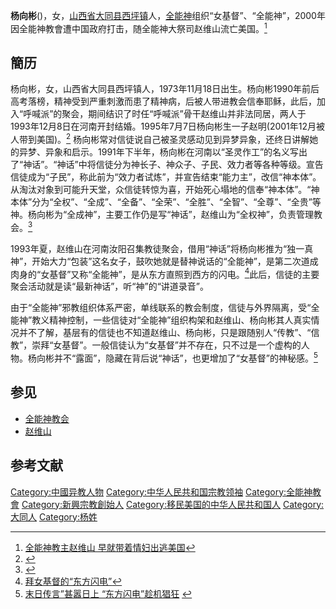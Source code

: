{{noteTA
|G1=USState
}}
{{Infobox officeholder
| name          = 杨向彬
| order         = 全能神教会精神领袖
| nationality   = {{PRC}}（1973-2000）<br>{{USA}}（2000-）
| birth_date    = {{birth date and age|1973|11|18|mf=y}}
| image         = <!-- 檔案不存在 杨向彬.jpg -->
| imagesize     = 180px
| birth_place   = [[山西省|山西省]][[大同县|大同县]][[西坪镇|西坪镇]]
| nickname      = 邓闪电、全能神、女基督 
|民族=[[汉族|汉族]]|性别=女}}
'''杨向彬'''({{bd|1973年|11月18日|catIdx=Y}})，女，[[山西省|山西省]][[大同县|大同县]][[西坪镇|西坪镇]]人，[[全能神|全能神]]组织“女基督”、“全能神”，2000年因全能神教會遭中国政府打击，随全能神大祭司赵维山流亡美国。<ref>[http://www.wenxuecity.com/news/2012/12/23/2140723.html 全能神教主赵维山 早就带着情妇出逃美国]</ref>

== 簡历 ==
杨向彬，女，山西省大同县西坪镇人，1973年11月18日出生。杨向彬1990年前后高考落榜，精神受到严重刺激而患了精神病，后被人带进教会信奉耶稣，此后，加入“呼喊派”的聚会，期间结识了时任“呼喊派”骨干赵维山并非法同居，两人于1993年12月8日在河南开封结婚。1995年7月7日杨向彬生一子赵明(2001年12月被人带到美国)。<ref>{{Cite web |url=http://jgospel.net/news/christian-news/%E2%80%9C%E5%85%A8%E8%83%BD%E6%95%99%E2%80%9D%E6%95%99%E4%B8%BB%E5%8E%9F%E6%98%AF%E7%89%A9%E7%90%86%E8%80%81%E5%B8%AB%E6%8A%8A%E6%83%85%E5%A9%A6%E5%8C%85%E8%A3%9D%E7%82%BA%E2%80%9C%E5%85%A8%E8%83%BD%E7%A5%9E%E2%80%9D._gc91646.aspx |title=“全能教”教主原是物理老師把情婦包裝為“全能神” |access-date=2014-10-27 |archive-url=https://web.archive.org/web/20141027111956/http://jgospel.net/news/christian-news/%E2%80%9C%E5%85%A8%E8%83%BD%E6%95%99%E2%80%9D%E6%95%99%E4%B8%BB%E5%8E%9F%E6%98%AF%E7%89%A9%E7%90%86%E8%80%81%E5%B8%AB%E6%8A%8A%E6%83%85%E5%A9%A6%E5%8C%85%E8%A3%9D%E7%82%BA%E2%80%9C%E5%85%A8%E8%83%BD%E7%A5%9E%E2%80%9D._gc91646.aspx |archive-date=2014-10-27 |dead-url=yes }}</ref>
杨向彬常对信徒说自己被圣灵感动见到异梦异象，还终日讲解她的异梦、异象和启示。1991年下半年，杨向彬在河南以“圣灵作工”的名义写出了“神话”。“神话”中将信徒分为神长子、神众子、子民、效力者等各种等级。宣告信徒成为“子民”，称此前为“效力者试炼”，并宣告结束“能力主”，改信“神本体”。从淘汰对象到可能升天堂，众信徒转惊为喜，开始死心塌地的信奉“神本体”。“神本体”分为“全权”、“全成”、“全备”、“全荣”、“全胜”、“全智”、“全尊”、“全贵”等神。杨向彬为“全成神”，主要工作仍是写“神话”，赵维山为“全权神”，负责管理教会。<ref>{{Cite web|url=http://difang.gmw.cn/newspaper/2014-08/14/content_100084484.htm|title=防范抵制邪教“全能神”（一）|archiveurl=http://web.archive.org/web/20141027105959/https://difang.gmw.cn/newspaper/2014-08/14/content_100084484.htm|archivedate=2014-10-27}}</ref>

1993年夏，赵维山在河南汝阳召集教徒聚会，借用“神话”将杨向彬推为“独一真神”，开始大力“包装”这名女子，鼓吹她就是替神说话的“全能神”，是第二次道成肉身的“女基督”又称“全能神”，是从东方直照到西方的闪电。<ref>[http://www.pcchong.com/2heresy7a.htm 拜女基督的“东方闪电”]</ref>此后，信徒的主要聚会活动就是读“最新神话”，听“神”的“讲道录音”。

由于“全能神”邪教组织体系严密，单线联系的教会制度，信徒与外界隔离，受“全能神”教义精神控制，一些信徒对“全能神”组织构架和赵维山、杨向彬其人真实情况并不了解，基层有的信徒也不知道赵维山、杨向彬，只是跟随别人“传教”、“信教”，崇拜“女基督”。一般信徒认为“女基督”并不存在，只不过是一个虚构的人物。杨向彬并不“露面”，隐藏在背后说“神话”，也更增加了“女基督”的神秘感。<ref>[http://www.gospeltimes.cn/topic/60/%E2%80%9C%E6%9C%AB%E6%97%A5%E4%BC%A0%E8%A8%80%E2%80%9D%E7%94%9A%E5%9A%A3%E6%97%A5%E4%B8%8A%20%E2%80%9C%E4%B8%9C%E6%96%B9%E9%97%AA%E7%94%B5%E2%80%9D%E8%B6%81%E6%9C%BA%E7%8C%96%E7%8B%82#l 末日传言”甚嚣日上 “东方闪电”趁机猖狂] {{webarchive|url=https://web.archive.org/web/20140801012402/http://www.gospeltimes.cn/topic/60/%E2%80%9C%E6%9C%AB%E6%97%A5%E4%BC%A0%E8%A8%80%E2%80%9D%E7%94%9A%E5%9A%A3%E6%97%A5%E4%B8%8A%20%E2%80%9C%E4%B8%9C%E6%96%B9%E9%97%AA%E7%94%B5%E2%80%9D%E8%B6%81%E6%9C%BA%E7%8C%96%E7%8B%82 |date=2014-08-01 }}</ref>

== 参见 ==
*[[全能神教会|全能神教会]]
*[[赵维山|赵维山]]

== 参考文献 ==
{{reflist}}

[[Category:中國异教人物|Category:中國异教人物]]
[[Category:中华人民共和国宗教领袖|Category:中华人民共和国宗教领袖]]
[[Category:全能神教會|Category:全能神教會]]
[[Category:新興宗教創始人|Category:新興宗教創始人]]
[[Category:移民美国的中华人民共和国人|Category:移民美国的中华人民共和国人]]
[[Category:大同人|Category:大同人]]
[[Category:杨姓|Category:杨姓]]